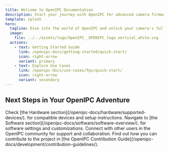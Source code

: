 ```yaml
---
title: Welcome to OpenIPC Documentation
description: Start your journey with OpenIPC for advanced camera firmware solutions.
template: splash
hero:
  tagline: Dive into the world of OpenIPC and unlock your camera's full potential!
  image:
    file: ../../assets/logo/OpenIPC__OPENIPC_logo_vertical_white.svg
  actions:
    - text: Getting Started Guide
      link: /openipc-docs/getting-started/quick-start/
      icon: right-arrow
      variant: primary
    - text: Explore Use Cases
      link: /openipc-docs/use-cases/fpv/quick-start/
      icon: right-arrow
      variant: secondary
---
```



## Next Steps in Your OpenIPC Adventure

<CardGrid stagger>
  <Card title="Explore Hardware Compatibility" icon="camera">
    Check [the Hardware section](/openipc-docs/hardware/supported-devices/). for
    compatible devices and setup instructions.
  </Card>
  <Card title="Configure Your Camera" icon="gear">
    Navigate to [the Software
    section](/openipc-docs/software/software-overview/). for software settings
    and customizations.
  </Card>
  <Card title="Join the Community" icon="group">
    Connect with other users in the OpenIPC community for support and
    collaboration.
  </Card>
  <Card title="Contribute to OpenIPC" icon="heart">
    Find out how you can contribute to the project in [the OpenIPC Contribution
    Guide](/openipc-docs/development/contribution-guidelines/).
  </Card>
</CardGrid>
